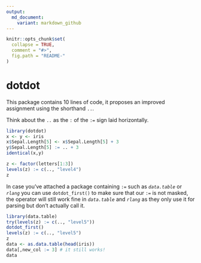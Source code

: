 ```yaml
---
output:
  md_document:
    variant: markdown_github
---
```


<!-- README.md is generated from README.Rmd. Please edit that file -->

```r
knitr::opts_chunk$set(
  collapse = TRUE,
  comment = "#>",
  fig.path = "README-"
)
```

# dotdot

This package contains 10 lines of code, it proposes an improved assignment using
the shorthand  `..`.

Think about the `..` as the `:` of the `:=` sign laid horizontally.

```r
library(dotdot)
x <- y <- iris
x$Sepal.Length[5] <- x$Sepal.Length[5] + 3
y$Sepal.Length[5] := .. + 3
identical(x,y)

z <- factor(letters[1:3])
levels(z) := c(.., "level4")
z
```

In case you've attached a package containing `:=` such as *`data.table`* or *`rlang`* you can use `dotdot_first()` to
make sure that our `:=` is not masked, the operator will still work fine in *`data.table`* and *`rlang`* as they only use it
for parsing but don't actually call it.

```r
library(data.table)
try(levels(z) := c(.., "level5"))
dotdot_first()
levels(z) := c(.., "level5")
z
data <- as.data.table(head(iris))
data[,new_col := 3] # it still works!
data 
```
